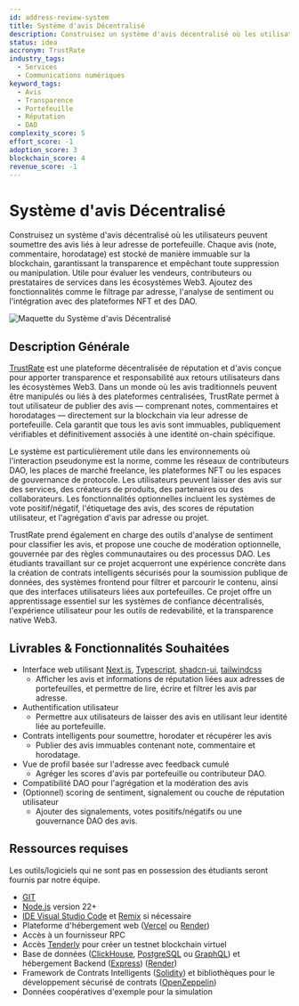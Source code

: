 ```yaml
---
id: address-review-system
title: Système d'avis Décentralisé
description: Construisez un système d'avis décentralisé où les utilisateurs peuvent soumettre des avis liés à leur adresse de portefeuille. Chaque avis (note, commentaire, horodatage) est stocké de manière immuable sur la blockchain, assurant la transparence et empêchant toute suppression ou manipulation. Utile pour évaluer les vendeurs, contributeurs ou prestataires de services dans les écosystèmes Web3. Ajoutez des fonctionnalités comme le filtrage par adresse, l'analyse de sentiment ou l'intégration avec les plateformes NFT et les DAO.
status: idea
accronym: TrustRate
industry_tags:
  - Services
  - Communications numériques
keyword_tags:
  - Avis
  - Transparence
  - Portefeuille
  - Réputation
  - DAO
complexity_score: 5
effort_score: -1
adoption_score: 3
blockchain_score: 4
revenue_score: -1
---
```


# Système d'avis Décentralisé

Construisez un système d'avis décentralisé où les utilisateurs peuvent soumettre des avis liés à leur adresse de portefeuille. Chaque avis (note, commentaire, horodatage) est stocké de manière immuable sur la blockchain, garantissant la transparence et empêchant toute suppression ou manipulation. Utile pour évaluer les vendeurs, contributeurs ou prestataires de services dans les écosystèmes Web3. Ajoutez des fonctionnalités comme le filtrage par adresse, l'analyse de sentiment ou l'intégration avec des plateformes NFT et des DAO.

![Maquette du Système d'avis Décentralisé](/images/project/address-review-system.jpg)

## Description Générale

[TrustRate](https://trustrate.monark.io) est une plateforme décentralisée de réputation et d'avis conçue pour apporter transparence et responsabilité aux retours utilisateurs dans les écosystèmes Web3. Dans un monde où les avis traditionnels peuvent être manipulés ou liés à des plateformes centralisées, TrustRate permet à tout utilisateur de publier des avis — comprenant notes, commentaires et horodatages — directement sur la blockchain via leur adresse de portefeuille. Cela garantit que tous les avis sont immuables, publiquement vérifiables et définitivement associés à une identité on-chain spécifique.

Le système est particulièrement utile dans les environnements où l'interaction pseudonyme est la norme, comme les réseaux de contributeurs DAO, les places de marché freelance, les plateformes NFT ou les espaces de gouvernance de protocole. Les utilisateurs peuvent laisser des avis sur des services, des créateurs de produits, des partenaires ou des collaborateurs. Les fonctionnalités optionnelles incluent les systèmes de vote positif/négatif, l'étiquetage des avis, des scores de réputation utilisateur, et l'agrégation d'avis par adresse ou projet.

TrustRate prend également en charge des outils d'analyse de sentiment pour classifier les avis, et propose une couche de modération optionnelle, gouvernée par des règles communautaires ou des processus DAO. Les étudiants travaillant sur ce projet acquerront une expérience concrète dans la création de contrats intelligents sécurisés pour la soumission publique de données, des systèmes frontend pour filtrer et parcourir le contenu, ainsi que des interfaces utilisateurs liées aux portefeuilles. Ce projet offre un apprentissage essentiel sur les systèmes de confiance décentralisés, l'expérience utilisateur pour les outils de redevabilité, et la transparence native Web3.

## Livrables & Fonctionnalités Souhaitées

- Interface web utilisant [Next.js](https://nextjs.org/), [Typescript](https://www.typescriptlang.org/), [shadcn-ui](https://ui.shadcn.com/), [tailwindcss](https://tailwindcss.com/)
   - Afficher les avis et informations de réputation liées aux adresses de portefeuilles, et permettre de lire, écrire et filtrer les avis par adresse.
- Authentification utilisateur
   - Permettre aux utilisateurs de laisser des avis en utilisant leur identité liée au portefeuille.
- Contrats intelligents pour soumettre, horodater et récupérer les avis
   - Publier des avis immuables contenant note, commentaire et horodatage.
- Vue de profil basée sur l'adresse avec feedback cumulé
   - Agréger les scores d'avis par portefeuille ou contributeur DAO.
- Compatibilité DAO pour l'agrégation et la modération des avis
- (Optionnel) scoring de sentiment, signalement ou couche de réputation utilisateur
   - Ajouter des signalements, votes positifs/négatifs ou une gouvernance DAO des avis.

## Ressources requises

Les outils/logiciels qui ne sont pas en possession des étudiants seront fournis par notre équipe.

- [GIT](https://git-scm.com/)
- [Node.js](https://nodejs.org/) version 22+
- [IDE Visual Studio Code](https://code.visualstudio.com/) et [Remix](https://remix-project.org/) si nécessaire
- Plateforme d'hébergement web ([Vercel](https://vercel.com/) ou [Render](https://render.com/))
- Accès à un fournisseur RPC
- Accès [Tenderly](https://tenderly.co/) pour créer un testnet blockchain virtuel
- Base de données ([ClickHouse](https://clickhouse.com/), [PostgreSQL](https://www.postgresql.org/) ou [GraphQL](https://graphql.org/)) et hébergement Backend ([Express](https://expressjs.com/)) ([Render](https://render.com/))
- Framework de Contrats Intelligents ([Solidity](https://soliditylang.org/)) et bibliothèques pour le développement sécurisé de contrats ([OpenZeppelin](https://www.openzeppelin.com/))
- Données coopératives d'exemple pour la simulation